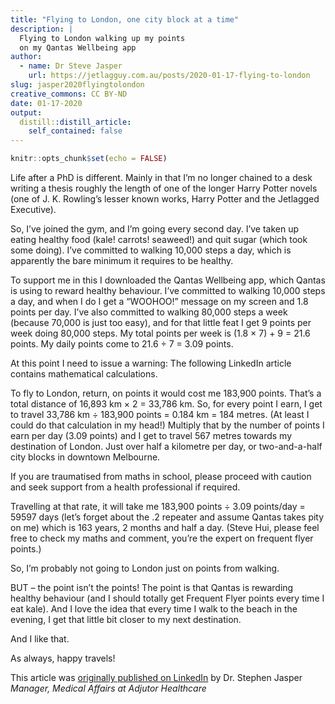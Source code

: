 ```yaml
---
title: "Flying to London, one city block at a time"
description: |
  Flying to London walking up my points  
  on my Qantas Wellbeing app
author:
  - name: Dr Steve Jasper
    url: https://jetlagguy.com.au/posts/2020-01-17-flying-to-london
slug: jasper2020flyingtolondon
creative_commons: CC BY-ND
date: 01-17-2020
output:
  distill::distill_article:
    self_contained: false
---
```



```r
knitr::opts_chunk$set(echo = FALSE)
```

Life after a PhD is different. Mainly in that I’m no longer chained to a desk writing a thesis roughly the length of one of the longer Harry Potter novels (one of J. K. Rowling’s lesser known works, Harry Potter and the Jetlagged Executive).

So, I’ve joined the gym, and I’m going every second day. I’ve taken up eating healthy food (kale! carrots! seaweed!) and quit sugar (which took some doing). I’ve committed to walking 10,000 steps a day, which is apparently the bare minimum it requires to be healthy.

To support me in this I downloaded the Qantas Wellbeing app, which Qantas is using to reward healthy behaviour. I’ve committed to walking 10,000 steps a day, and when I do I get a “WOOHOO!” message on my screen and 1.8 points per day. I’ve also committed to walking 80,000 steps a week (because 70,000 is just too easy), and for that little feat I get 9 points per week doing 80,000 steps. My total points per week is (1.8 × 7) + 9 = 21.6 points. My daily points come to 21.6 ÷ 7 = 3.09 points.

<aside>
At this point I need to issue a warning: The following LinkedIn article contains mathematical calculations. 
</aside>

To fly to London, return, on points it would cost me 183,900 points. That’s a total distance of 16,893 km × 2 = 33,786 km. So, for every point I earn, I get to travel 33,786 km ÷ 183,900 points = 0.184 km = 184 metres. (At least I could do that calculation in my head!) Multiply that by the number of points I earn per day (3.09 points) and I get to travel 567 metres towards my destination of London. Just over half a kilometre per day, or two-and-a-half city blocks in downtown Melbourne.

<aside>
If you are traumatised from maths in school, please proceed with caution and seek support from a health professional if required.
</aside>

Travelling at that rate, it will take me 183,900 points ÷ 3.09 points/day = 59597 days (let’s forget about the .2 repeater and assume Qantas takes pity on me) which is 163 years, 2 months and half a day. (Steve Hui, please feel free to check my maths and comment, you’re the expert on frequent flyer points.)

So, I’m probably not going to London just on points from walking.

BUT – the point isn’t the points! The point is that Qantas is rewarding healthy behaviour (and I should totally get Frequent Flyer points every time I eat kale). And I love the idea that every time I walk to the beach in the evening, I get that little bit closer to my next destination.

And I like that.

As always, happy travels!


<aside>This article was [originally published on LinkedIn](https://www.linkedin.com/pulse/flying-london-one-city-block-time-dr-stephen-jasper) by Dr. Stephen Jasper
*Manager, Medical Affairs at Adjutor Healthcare*
</aside>
